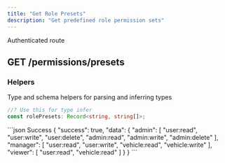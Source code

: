 ```yaml
---
title: "Get Role Presets"
description: "Get predefined role permission sets"
---
```


<Info>Authenticated route</Info>
## GET /permissions/presets

### Helpers

Type and schema helpers for parsing and inferring types

```ts Record<string, string[]>
//? Use this for type infer
const rolePresets: Record<string, string[]>;
```

<ResponseExample>
```json Success
{
    "success": true,
    "data": {
        "admin": [
            "user:read",
            "user:write",
            "user:delete",
            "admin:read",
            "admin:write",
            "admin:delete"
        ],
        "manager": [
            "user:read",
            "user:write",
            "vehicle:read",
            "vehicle:write"
        ],
        "viewer": [
            "user:read",
            "vehicle:read"
        ]
    }
}
```
</ResponseExample>
